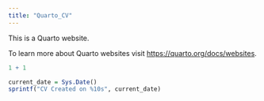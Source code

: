 ```yaml
---
title: "Quarto_CV"
---
```


This is a Quarto website.

To learn more about Quarto websites visit <https://quarto.org/docs/websites>.

```r
1 + 1
```

```r
current_date = Sys.Date()
sprintf("CV Created on %10s", current_date)
```
